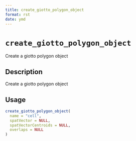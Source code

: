 ```yaml
--- 
title: create_giotto_polygon_object 
format: rst 
date: ymd 
--- 
```

# `create_giotto_polygon_object`

Create a giotto polygon object


## Description

Create a giotto polygon object


## Usage

```r
create_giotto_polygon_object(
  name = "cell",
  spatVector = NULL,
  spatVectorCentroids = NULL,
  overlaps = NULL
)
```


